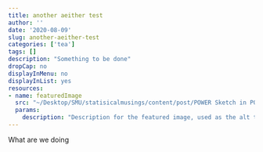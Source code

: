 ```yaml
---
title: another aeither test
author: ''
date: '2020-08-09'
slug: another-aeither-test
categories: ['tea']
tags: []
description: "Something to be done"
dropCap: no
displayInMenu: no
displayInList: yes
resources:
- name: featuredImage
  src: "~/Desktop/SMU/statisicalmusings/content/post/POWER Sketch in POWER Point (very meta).png"
  params:
    description: "Description for the featured image, used as the alt text"
---
```

What are we doing